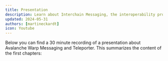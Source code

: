 ```yaml
---
title: Presentation
description: Learn about Interchain Messaging, the interoperability protocol of Avalanche.
updated: 2024-05-31
authors: [martineckardt]
icon: Youtube
---
```


Below you can find a 30 minute recording of a presentation about Avalanche Warp Messaging and Teleporter. This summarizes the content of the first chapters:

<YouTube id="N6F7D4Hb87c"/>